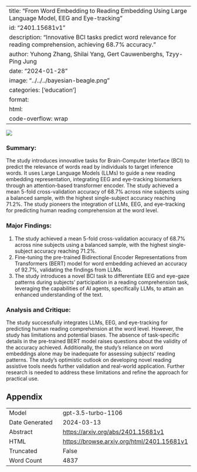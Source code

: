 
---
title: "From Word Embedding to Reading Embedding Using Large Language Model, EEG and Eye-tracking"
id: "2401.15681v1"
description: "Innovative BCI tasks predict word relevance for reading comprehension, achieving 68.7% accuracy."
author: Yuhong Zhang, Shilai Yang, Gert Cauwenberghs, Tzyy-Ping Jung
date: "2024-01-28"
image: "../../../bayesian-beagle.png"
categories: ['education']
format:
  html:
    code-overflow: wrap
---

![](../../../bayesian-beagle.png)

### **Summary:**
The study introduces innovative tasks for Brain-Computer Interface (BCI) to predict the relevance of words read by individuals to target inference words. It uses Large Language Models (LLMs) to guide a new reading embedding representation, integrating EEG and eye-tracking biomarkers through an attention-based transformer encoder. The study achieved a mean 5-fold cross-validation accuracy of 68.7% across nine subjects using a balanced sample, with the highest single-subject accuracy reaching 71.2%. The study pioneers the integration of LLMs, EEG, and eye-tracking for predicting human reading comprehension at the word level.

### Major Findings:
1. The study achieved a mean 5-fold cross-validation accuracy of 68.7% across nine subjects using a balanced sample, with the highest single-subject accuracy reaching 71.2%.
2. Fine-tuning the pre-trained Bidirectional Encoder Representations from Transformers (BERT) model for word embedding achieved an accuracy of 92.7%, validating the findings from LLMs.
3. The study introduces a novel BCI task to differentiate EEG and eye-gaze patterns during subjects’ participation in a reading comprehension task, leveraging the capabilities of AI agents, specifically LLMs, to attain an enhanced understanding of the text.

### Analysis and Critique:
The study successfully integrates LLMs, EEG, and eye-tracking for predicting human reading comprehension at the word level. However, the study has limitations and potential biases. The absence of task-specific details in the pre-trained BERT model raises questions about the validity of the accuracy achieved. Additionally, the study's reliance on word embeddings alone may be inadequate for assessing subjects’ reading patterns. The study's optimistic outlook on developing novel reading assistive tools needs further validation and real-world application. Further research is needed to address these limitations and refine the approach for practical use.

## Appendix

|          |          |
|----------|----------|
| Model     | gpt-3.5-turbo-1106       |
| Date Generated     | 2024-03-13       |
| Abstract | [https://arxiv.org/abs/2401.15681v1](https://arxiv.org/abs/2401.15681v1)        |
| HTML     | [https://browse.arxiv.org/html/2401.15681v1](https://browse.arxiv.org/html/2401.15681v1)       |
| Truncated       | False       |
| Word Count       | 4837       |